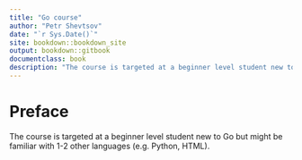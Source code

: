 ```yaml
---
title: "Go course"
author: "Petr Shevtsov"
date: "`r Sys.Date()`"
site: bookdown::bookdown_site
output: bookdown::gitbook
documentclass: book
description: "The course is targeted at a beginner level student new to Go but might be familiar with 1-2 other languages (e.g. Python, HTML)."
---
```


# Preface {-}

The course is targeted at a beginner level student new to Go but might be
familiar with 1-2 other languages (e.g. Python, HTML).
